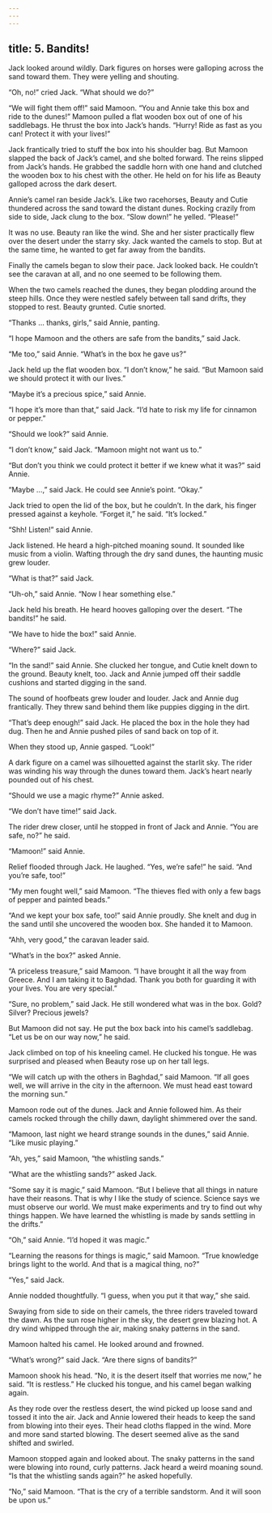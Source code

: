 ```yaml
---
---
---
```

title: 5. Bandits!
---



Jack looked around wildly. Dark figures on horses were galloping across the sand toward them. They were yelling and shouting.

“Oh, no!” cried Jack. “What should we do?”

“We will fight them off!” said Mamoon. “You and Annie take this box and ride to the dunes!” Mamoon pulled a flat wooden box out of one of his saddlebags. He thrust the box into Jack’s hands. “Hurry! Ride as fast as you can! Protect it with your lives!”

Jack frantically tried to stuff the box into his shoulder bag. But Mamoon slapped the back of Jack’s camel, and she bolted forward. The reins slipped from Jack’s hands. He grabbed the saddle horn with one hand and clutched the wooden box to his chest with the other. He held on for his life as Beauty galloped across the dark desert.

Annie’s camel ran beside Jack’s. Like two racehorses, Beauty and Cutie thundered across the sand toward the distant dunes. Rocking crazily from side to side, Jack clung to the box. “Slow down!” he yelled. “Please!”

It was no use. Beauty ran like the wind. She and her sister practically flew over the desert under the starry sky. Jack wanted the camels to stop. But at the same time, he wanted to get far away from the bandits.

Finally the camels began to slow their pace. Jack looked back. He couldn’t see the caravan at all, and no one seemed to be following them.

When the two camels reached the dunes, they began plodding around the steep hills. Once they were nestled safely between tall sand drifts, they stopped to rest. Beauty grunted. Cutie snorted.

“Thanks … thanks, girls,” said Annie, panting.

“I hope Mamoon and the others are safe from the bandits,” said Jack.

“Me too,” said Annie. “What’s in the box he gave us?”

Jack held up the flat wooden box. “I don’t know,” he said. “But Mamoon said we should protect it with our lives.”

“Maybe it’s a precious spice,” said Annie.

“I hope it’s more than that,” said Jack. “I’d hate to risk my life for cinnamon or pepper.”

“Should we look?” said Annie.

“I don’t know,” said Jack. “Mamoon might not want us to.”

“But don’t you think we could protect it better if we knew what it was?” said Annie.

“Maybe …,” said Jack. He could see Annie’s point. “Okay.”

Jack tried to open the lid of the box, but he couldn’t. In the dark, his finger pressed against a keyhole. “Forget it,” he said. “It’s locked.”

“Shh! Listen!” said Annie.

Jack listened. He heard a high-pitched moaning sound. It sounded like music from a violin. Wafting through the dry sand dunes, the haunting music grew louder.

“What is that?” said Jack.

“Uh-oh,” said Annie. “Now I hear something else.”

Jack held his breath. He heard hooves galloping over the desert. “The bandits!” he said.

“We have to hide the box!” said Annie.

“Where?” said Jack.

“In the sand!” said Annie. She clucked her tongue, and Cutie knelt down to the ground. Beauty knelt, too. Jack and Annie jumped off their saddle cushions and started digging in the sand.



The sound of hoofbeats grew louder and louder. Jack and Annie dug frantically. They threw sand behind them like puppies digging in the dirt.

“That’s deep enough!” said Jack. He placed the box in the hole they had dug. Then he and Annie pushed piles of sand back on top of it.

When they stood up, Annie gasped. “Look!”

A dark figure on a camel was silhouetted against the starlit sky. The rider was winding his way through the dunes toward them. Jack’s heart nearly pounded out of his chest.

“Should we use a magic rhyme?” Annie asked.

“We don’t have time!” said Jack.

The rider drew closer, until he stopped in front of Jack and Annie. “You are safe, no?” he said.

“Mamoon!” said Annie.

Relief flooded through Jack. He laughed. “Yes, we’re safe!” he said. “And you’re safe, too!”

“My men fought well,” said Mamoon. “The thieves fled with only a few bags of pepper and painted beads.”

“And we kept your box safe, too!” said Annie proudly. She knelt and dug in the sand until she uncovered the wooden box. She handed it to Mamoon.

“Ahh, very good,” the caravan leader said.

“What’s in the box?” asked Annie.

“A priceless treasure,” said Mamoon. “I have brought it all the way from Greece. And I am taking it to Baghdad. Thank you both for guarding it with your lives. You are very special.”

“Sure, no problem,” said Jack. He still wondered what was in the box. Gold? Silver? Precious jewels?

But Mamoon did not say. He put the box back into his camel’s saddlebag. “Let us be on our way now,” he said.

Jack climbed on top of his kneeling camel. He clucked his tongue. He was surprised and pleased when Beauty rose up on her tall legs.

“We will catch up with the others in Baghdad,” said Mamoon. “If all goes well, we will arrive in the city in the afternoon. We must head east toward the morning sun.”

Mamoon rode out of the dunes. Jack and Annie followed him. As their camels rocked through the chilly dawn, daylight shimmered over the sand.

“Mamoon, last night we heard strange sounds in the dunes,” said Annie. “Like music playing.”

“Ah, yes,” said Mamoon, “the whistling sands.”

“What are the whistling sands?” asked Jack.

“Some say it is magic,” said Mamoon. “But I believe that all things in nature have their reasons. That is why I like the study of science. Science says we must observe our world. We must make experiments and try to find out why things happen. We have learned the whistling is made by sands settling in the drifts.”

“Oh,” said Annie. “I’d hoped it was magic.”

“Learning the reasons for things is magic,” said Mamoon. “True knowledge brings light to the world. And that is a magical thing, no?”

“Yes,” said Jack.

Annie nodded thoughtfully. “I guess, when you put it that way,” she said.

Swaying from side to side on their camels, the three riders traveled toward the dawn. As the sun rose higher in the sky, the desert grew blazing hot. A dry wind whipped through the air, making snaky patterns in the sand.

Mamoon halted his camel. He looked around and frowned.

“What’s wrong?” said Jack. “Are there signs of bandits?”

Mamoon shook his head. “No, it is the desert itself that worries me now,” he said. “It is restless.” He clucked his tongue, and his camel began walking again.

As they rode over the restless desert, the wind picked up loose sand and tossed it into the air. Jack and Annie lowered their heads to keep the sand from blowing into their eyes. Their head cloths flapped in the wind. More and more sand started blowing. The desert seemed alive as the sand shifted and swirled.

Mamoon stopped again and looked about. The snaky patterns in the sand were blowing into round, curly patterns. Jack heard a weird moaning sound. “Is that the whistling sands again?” he asked hopefully.

“No,” said Mamoon. “That is the cry of a terrible sandstorm. And it will soon be upon us.”